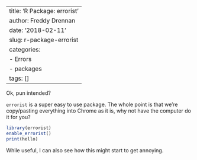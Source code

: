 ----
title: 'R Package: errorist'
author: Freddy Drennan
date: '2018-02-11'
slug: r-package-errorist
categories:
  - Errors
  - packages
tags: []
---

Ok, pun intended?

```errorist``` is a super easy to use package. The whole point is that we're copy/pasting everything into Chrome as it is, why not have the computer do it for you?


```r
library(errorist)
enable_errorist()
print(hello)
```


While useful, I can also see how this might start to get annoying.